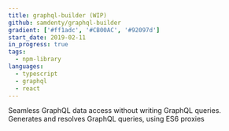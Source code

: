 ```yaml
---
title: graphql-builder (WIP)
github: samdenty/graphql-builder
gradient: ['#ff1adc', '#CB00AC', '#92097d']
start_date: 2019-02-11
in_progress: true
tags:
  - npm-library
languages:
  - typescript
  - graphql
  - react
---
```


Seamless GraphQL data access without writing GraphQL queries. Generates and resolves GraphQL queries, using ES6 proxies

<!-- [Try it on CodeSandbox](codesandbox://graphql-builder) -->
